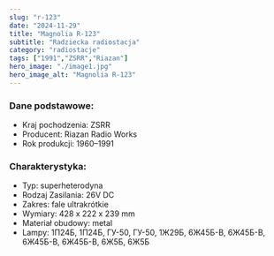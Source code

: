 ```yaml
---
slug: "r-123"
date: "2024-11-29"
title: "Magnolia R-123"
subtitle: "Radziecka radiostacja"
category: "radiostacje"
tags: ["1991","ZSRR","Riazan"]
hero_image: "./image1.jpg"
hero_image_alt: "Magnolia R-123"
---
```


### Dane podstawowe:

- Kraj pochodzenia: ZSRR
- Producent: Riazan Radio Works
- Rok produkcji: 1960–1991

### Charakterystyka:

- Typ: superheterodyna
- Rodzaj Zasilania: 26V DC
- Zakres: fale ultrakrótkie
- Wymiary: 428 x 222 x 239 mm
- Materiał obudowy: metal
- Lampy: 1П24Б, 1П24Б, ГУ-50, ГУ-50, 1Ж29Б, 6Ж45Б-В, 6Ж45Б-В, 6Ж45Б-В, 6Ж45Б-В, 6Ж5Б, 6Ж5Б
